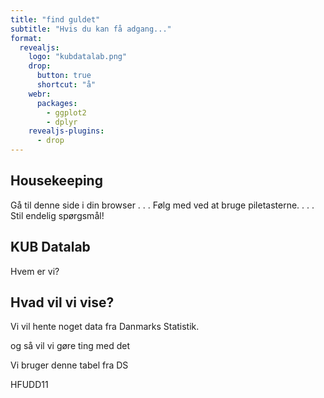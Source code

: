 ```yaml
---
title: "find guldet"
subtitle: "Hvis du kan få adgang..."
format: 
  revealjs:
    logo: "kubdatalab.png"
    drop:
      button: true
      shortcut: "å"
    webr:
      packages:
        - ggplot2
        - dplyr
    revealjs-plugins:
      - drop
---
```



## Housekeeping

Gå til denne side i din browser
. . . 
Følg med ved at bruge piletasterne.
. . . 
Stil endelig spørgsmål!


## KUB Datalab

Hvem er vi?

## Hvad vil vi vise?

Vi vil hente noget data fra Danmarks Statistik.

og så vil vi gøre ting med det

Vi bruger denne tabel fra DS

HFUDD11

